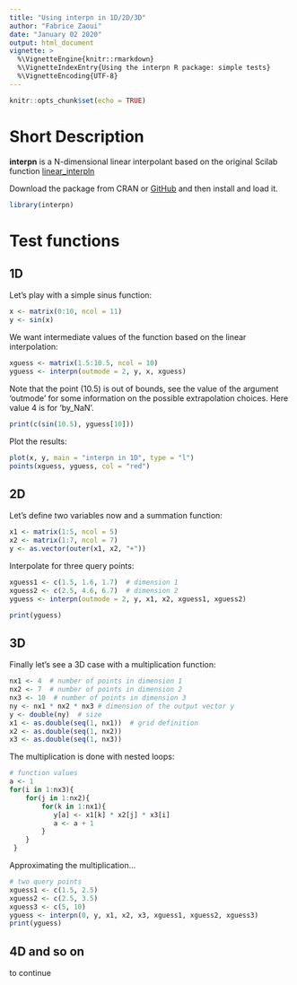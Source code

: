 ```yaml
---
title: "Using interpn in 1D/2D/3D"
author: "Fabrice Zaoui"
date: "January 02 2020"
output: html_document
vignette: >
  %\VignetteEngine{knitr::rmarkdown}
  %\VignetteIndexEntry{Using the interpn R package: simple tests}
  %\VignetteEncoding{UTF-8}
---
```


```r
knitr::opts_chunk$set(echo = TRUE)
```
# Short Description

**interpn** is a N-dimensional linear interpolant based on the original Scilab function [linear_interpln](https://help.scilab.org/docs/6.0.2/en_US/linear_interpn.html)

Download the package from CRAN or [GitHub](https://github.com/fzao/interpln) and then install and load it.

```r
library(interpn)
```

# Test functions

## 1D

Let's play with a simple sinus function:

```r
x <- matrix(0:10, ncol = 11)
y <- sin(x)
```

We want intermediate values of the function based on the linear interpolation:

```r
xguess <- matrix(1.5:10.5, ncol = 10)
yguess <- interpn(outmode = 2, y, x, xguess)
```

Note that the point (10.5) is out of bounds, see the value of the argument 'outmode' for some information on the possible extrapolation choices. Here value 4 is for 'by_NaN'.

```r
print(c(sin(10.5), yguess[10]))
```

Plot the results:

```r
plot(x, y, main = "interpn in 1D", type = "l")
points(xguess, yguess, col = "red")
```

## 2D

Let's define two variables now and a summation function:

```r
x1 <- matrix(1:5, ncol = 5)
x2 <- matrix(1:7, ncol = 7)
y <- as.vector(outer(x1, x2, "+"))
```

Interpolate for three query points:

```r
xguess1 <- c(1.5, 1.6, 1.7)  # dimension 1
xguess2 <- c(2.5, 4.6, 6.7)  # dimension 2
yguess <- interpn(outmode = 2, y, x1, x2, xguess1, xguess2)
```

```r
print(yguess)
```

## 3D

Finally let's see a 3D case with a multiplication function:

```r
nx1 <- 4  # number of points in dimension 1
nx2 <- 7  # number of points in dimension 2
nx3 <- 10  # number of points in dimension 3
ny <- nx1 * nx2 * nx3 # dimension of the output vector y
y <- double(ny)  # size 
x1 <- as.double(seq(1, nx1))  # grid definition
x2 <- as.double(seq(1, nx2))
x3 <- as.double(seq(1, nx3))
```

The multiplication is done with nested loops:

```r
# function values
a <- 1
for(i in 1:nx3){
    for(j in 1:nx2){
        for(k in 1:nx1){
           y[a] <- x1[k] * x2[j] * x3[i]
           a <- a + 1
        }
    }
 }
```

Approximating the multiplication...

```r
# two query points
xguess1 <- c(1.5, 2.5)
xguess2 <- c(2.5, 3.5)
xguess3 <- c(5, 10)
yguess <- interpn(0, y, x1, x2, x3, xguess1, xguess2, xguess3)
print(yguess)
```

## 4D and so on

to continue
